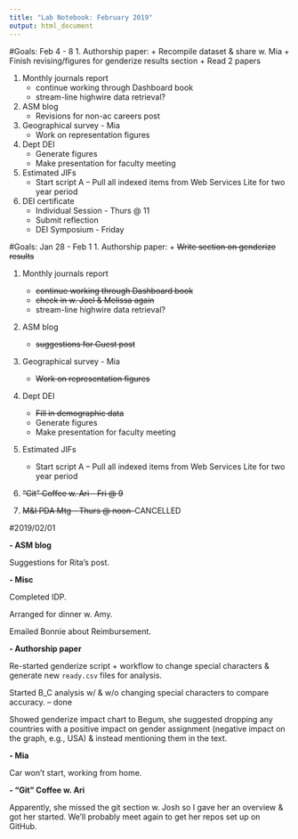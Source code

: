 ```yaml
---
title: "Lab Notebook: February 2019"
output: html_document
---
```

#Goals: Feb 4 - 8
1. Authorship paper:
    + Recompile dataset & share w. Mia
    + Finish revising/figures for genderize results section
    + Read 2 papers
    
1. Monthly journals report
    + continue working through Dashboard book
    + stream-line highwire data retrieval?
    
1. ASM blog
    + Revisions for non-ac careers post

1. Geographical survey - Mia
    + Work on representation figures
    
1. Dept DEI
    + Generate figures
    + Make presentation for faculty meeting
    
1. Estimated JIFs
    + Start script A -- Pull all indexed items from Web Services Lite for two year period

1. DEI certificate
    + Individual Session - Thurs @ 11
    + Submit reflection
    + DEI Symposium - Friday 

#Goals: Jan 28 - Feb 1
1. Authorship paper:
    + ~~Write section on genderize results~~
    
1. Monthly journals report
    + ~~continue working through Dashboard book~~
    + ~~check in w. Joel & Melissa again~~
    + stream-line highwire data retrieval?
    
1. ASM blog
    + ~~suggestions for Guest post~~

1. Geographical survey - Mia
    + ~~Work on representation figures~~
    
1. Dept DEI
    + ~~Fill in demographic data~~
    + Generate figures
    + Make presentation for faculty meeting
    
1. Estimated JIFs
    + Start script A -- Pull all indexed items from Web Services Lite for two year period

1. ~~"Git" Coffee w. Ari - Fri @ 9~~

1. ~~M&I PDA Mtg - Thurs @ noon~~--CANCELLED

#2019/02/01

**- ASM blog**

Suggestions for Rita's post.

**- Misc**

Completed IDP.

Arranged for dinner w. Amy.

Emailed Bonnie about Reimbursement.

**- Authorship paper**

Re-started genderize script + workflow to change special characters & generate new `ready.csv` files for analysis.

Started B_C analysis w/ & w/o changing special characters to compare accuracy. -- done

Showed genderize impact chart to Begum, she suggested dropping any countries with a positive impact on gender assignment (negative impact on the graph, e.g., USA) & instead mentioning them in the text. 

**- Mia**

Car won't start, working from home.

**- "Git" Coffee w. Ari**

Apparently, she missed the git section w. Josh so I gave her an overview & got her started. We'll probably meet again to get her repos set up on GitHub.